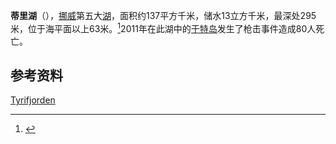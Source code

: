 '''蒂里湖'''（{{lang-no|'''Tyrifjorden'''}}），[[挪威|挪威]]第五大[[湖|湖]]，面积约137平方千米，储水13立方千米，最深处295米，位于海平面以上63米。<ref name=Sepp2005>{{Citation| last=Seppälä| first=Matti| title=The Physical Geography of Fennoscandia | url=http://books.google.com/?id=q33WekTp7tgC&pg=PA145| publisher=Oxford University Press|date=2005| page=145| isbn=9780199245901}}</ref>2011年在此湖中的[[于特岛|于特岛]]发生了枪击事件造成80人死亡。
{{wide image|Panorama Kongens utsikt.jpg|1000px|蒂里湖}}

==参考资料==
<references/>

[[Category:挪威湖泊|Tyrifjorden]]

{{Stub}}